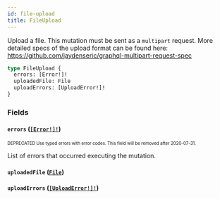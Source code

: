 ```yaml
---
id: file-upload
title: FileUpload
---
```


Upload a file. This mutation must be sent as a `multipart` request. More detailed specs of the upload format can be found here: https://github.com/jaydenseric/graphql-multipart-request-spec

```graphql
type FileUpload {
  errors: [Error!]!
  uploadedFile: File
  uploadErrors: [UploadError!]!
}
```

### Fields

#### `errors` ([`[Error!]!`](/api-reference/objects/error.mdx))

<sub><sup><span className="deprecatedTag">DEPRECATED</span> Use typed errors with error codes. This field will be removed after 2020-07-31.</sup></sub>

List of errors that occurred executing the mutation.

#### `uploadedFile` ([`File`](/api-reference/objects/file.mdx))

#### `uploadErrors` ([`[UploadError!]!`](/api-reference/objects/upload-error.mdx))
